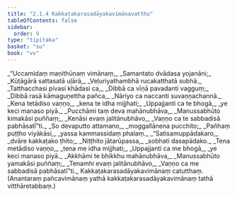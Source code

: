 ```yaml
---
title: "2.1.4 Kakkaṭakarasadāyakavimānavatthu"
tableOfContents: false
sidebar:
  order: 9
type: "tipitaka"
basket: "su"
book: "vv"
---
```



<DynamicBreadcrumb />

<Division number="910" book="vv" bookNo="19" page="80">

<Paragraph number="756" type="verses" book="vv">
_“Uccamidaṃ maṇithūṇaṃ vimānaṃ,_  
_Samantato dvādasa yojanāni;_  
_Kūṭāgārā sattasatā uḷārā,_  
_Veḷuriyathambhā rucakatthatā subhā._  

</Paragraph>

</Division>
<Division number="911" book="vv" bookNo="19" page="80">

<Paragraph number="757" type="verses" book="vv">
_Tatthacchasi pivasi khādasi ca,_  
_Dibbā ca vīṇā pavadanti vagguṃ;_  
_Dibbā rasā kāmaguṇettha pañca,_  
_Nāriyo ca naccanti suvaṇṇachannā._  

</Paragraph>

</Division>
<Division number="912" book="vv" bookNo="19" page="80">

<Paragraph number="758" type="verses" book="vv">
_Kena tetādiso vaṇṇo,_  
_kena te idha mijjhati;_  
_Uppajjanti ca te bhogā,_  
_ye keci manaso piyā._  

</Paragraph>

</Division>
<Division number="913" book="vv" bookNo="19" page="80">

<Paragraph number="759" type="verses" book="vv">
_Pucchāmi taṃ deva mahānubhāva,_  
_Manussabhūto kimakāsi puññaṃ;_  
_Kenāsi evaṃ jalitānubhāvo,_  
_Vaṇṇo ca te sabbadisā pabhāsatī”ti._  

</Paragraph>

</Division>
<Division number="914" book="vv" bookNo="19" page="80">

<Paragraph number="760" type="verses" book="vv">
_So devaputto attamano,_  
_moggallānena pucchito;_  
_Pañhaṃ puṭṭho viyākāsi,_  
_yassa kammassidaṃ phalaṃ._  

</Paragraph>

</Division>
<Division number="915" book="vv" bookNo="19" page="80">

<Paragraph number="761" type="verses" book="vv">
_“Satisamuppādakaro,_  
_dvāre kakkaṭako ṭhito;_  
_Niṭṭhito jātarūpassa,_  
_sobhati dasapādako._  

</Paragraph>

</Division>
<Division number="916" book="vv" bookNo="19" page="81">

<Paragraph number="762" type="verses" book="vv">
_Tena metādiso vaṇṇo,_  
_tena me idha mijjhati;_  
_Uppajjanti ca me bhogā,_  
_ye keci manaso piyā._  

</Paragraph>

</Division>
<Division number="917" book="vv" bookNo="19" page="81">

<Paragraph number="763" type="verses" book="vv">
_Akkhāmi te bhikkhu mahānubhāva,_  
_Manussabhūto yamakāsi puññaṃ;_  
_Tenamhi evaṃ jalitānubhāvo,_  
_Vaṇṇo ca me sabbadisā pabhāsatī”ti._  


</Paragraph>
</Division>

<Paragraph number="764" type="center" book="vv">
Kakkaṭakarasadāyakavimānaṃ catutthaṃ.


</Paragraph>

<Paragraph number="765" type="center" book="vv">
(Anantaraṃ pañcavimānaṃ yathā kakkaṭakarasadāyakavimānaṃ tathā vitthāretabbaṃ.)
</Paragraph>
